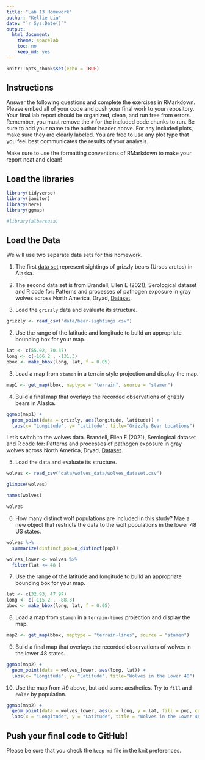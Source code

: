 ```yaml
---
title: "Lab 13 Homework"
author: "Kellie Liu"
date: "`r Sys.Date()`"
output:
  html_document:
    theme: spacelab
    toc: no
    keep_md: yes
---
```


```r
knitr::opts_chunk$set(echo = TRUE)
```

## Instructions
Answer the following questions and complete the exercises in RMarkdown. Please embed all of your code and push your final work to your repository. Your final lab report should be organized, clean, and run free from errors. Remember, you must remove the `#` for the included code chunks to run. Be sure to add your name to the author header above. For any included plots, make sure they are clearly labeled. You are free to use any plot type that you feel best communicates the results of your analysis.  

Make sure to use the formatting conventions of RMarkdown to make your report neat and clean!  

## Load the libraries  
```r
library(tidyverse)
library(janitor)
library(here)
library(ggmap)
``` 

```r
#library(albersusa)
```

## Load the Data
We will use two separate data sets for this homework.  

1. The first [data set](https://rcweb.dartmouth.edu/~f002d69/workshops/index_rspatial.html) represent sightings of grizzly bears (Ursos arctos) in Alaska.  

2. The second data set is from Brandell, Ellen E (2021), Serological dataset and R code for: Patterns and processes of pathogen exposure in gray wolves across North America, Dryad, [Dataset](https://doi.org/10.5061/dryad.5hqbzkh51).  

1. Load the `grizzly` data and evaluate its structure.  

```r
grizzly <- read_csv("data/bear-sightings.csv")
```

2. Use the range of the latitude and longitude to build an appropriate bounding box for your map.  

```r
lat <- c(55.02, 70.37)
long <- c(-166.2 , -131.3)
bbox <- make_bbox(long, lat, f = 0.05)
```

3. Load a map from `stamen` in a terrain style projection and display the map.  

```r
map1 <- get_map(bbox, maptype = "terrain", source = "stamen")
```

4. Build a final map that overlays the recorded observations of grizzly bears in Alaska.  

```r
ggmap(map1) + 
  geom_point(data = grizzly, aes(longitude, latitude)) +
  labs(x= "Longitude", y= "Latitude", title="Grizzly Bear Locations")
```

Let's switch to the wolves data. Brandell, Ellen E (2021), Serological dataset and R code for: Patterns and processes of pathogen exposure in gray wolves across North America, Dryad, [Dataset](https://doi.org/10.5061/dryad.5hqbzkh51).  

5. Load the data and evaluate its structure.  

```r
wolves <- read_csv("data/wolves_data/wolves_dataset.csv")
```
```r
glimpse(wolves)
```
```r
names(wolves)
```
```r
wolves
```

6. How many distinct wolf populations are included in this study? Mae a new object that restricts the data to the wolf populations in the lower 48 US states.  

```r
wolves %>% 
  summarize(distinct_pop=n_distinct(pop))
```

```r
wolves_lower <- wolves %>% 
  filter(lat <= 48 )
```

7. Use the range of the latitude and longitude to build an appropriate bounding box for your map.  

```r
lat <- c(32.93, 47.97)
long <- c(-115.2 , -88.3)
bbox <- make_bbox(long, lat, f = 0.05)
```

8.  Load a map from `stamen` in a `terrain-lines` projection and display the map.  

```r
map2 <- get_map(bbox, maptype = "terrain-lines", source = "stamen")
```

9. Build a final map that overlays the recorded observations of wolves in the lower 48 states.  

```r
ggmap(map2) + 
  geom_point(data = wolves_lower, aes(long, lat)) +
  labs(x= "Longitude", y= "Latitude", title="Wolves in the Lower 48")
```

10. Use the map from #9 above, but add some aesthetics. Try to `fill` and `color` by population.  

```r
ggmap(map2) + 
  geom_point(data = wolves_lower, aes(x = long, y = lat, fill = pop, color = pop), size = 2) +
  labs(x = "Longitude", y = "Latitude", title = "Wolves in the Lower 48")
```

## Push your final code to GitHub!
Please be sure that you check the `keep md` file in the knit preferences. 